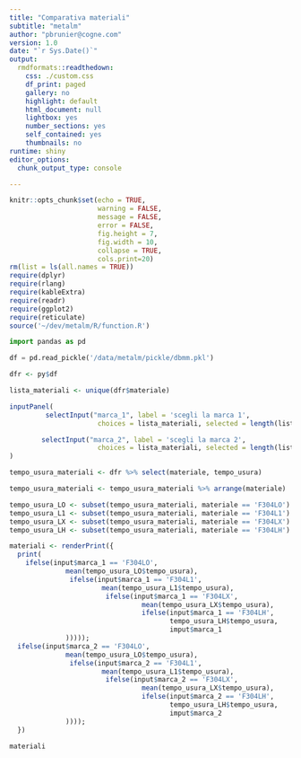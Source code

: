 ```yaml
---
title: "Comparativa materiali"
subtitle: "metalm"
author: "pbrunier@cogne.com"
version: 1.0 
date: "`r Sys.Date()`"
output:
  rmdformats::readthedown:
    css: ./custom.css
    df_print: paged
    gallery: no
    highlight: default
    html_document: null
    lightbox: yes
    number_sections: yes
    self_contained: yes
    thumbnails: no
runtime: shiny
editor_options:
  chunk_output_type: console

---
```


```r
knitr::opts_chunk$set(echo = TRUE,
                      warning = FALSE,
                      message = FALSE,
                      error = FALSE,
                      fig.height = 7,
                      fig.width = 10,
                      collapse = TRUE,
                      cols.print=20)
rm(list = ls(all.names = TRUE))
require(dplyr)
require(rlang)
require(kableExtra)
require(readr)
require(ggplot2)
require(reticulate)
source('~/dev/metalm/R/function.R')
```

```python
import pandas as pd

df = pd.read_pickle('/data/metalm/pickle/dbmm.pkl')

```

```r

dfr <- py$df

lista_materiali <- unique(dfr$materiale)

inputPanel(
         selectInput("marca_1", label = 'scegli la marca 1', 
                      choices = lista_materiali, selected = length(lista_materiali)),

        selectInput("marca_2", label = 'scegli la marca 2', 
                      choices = lista_materiali, selected = length(lista_materiali),multiple = TRUE)
)

```

```r

tempo_usura_materiali <- dfr %>% select(materiale, tempo_usura)

tempo_usura_materiali <- tempo_usura_materiali %>% arrange(materiale)

tempo_usura_LO <- subset(tempo_usura_materiali, materiale == 'F304LO')
tempo_usura_L1 <- subset(tempo_usura_materiali, materiale == 'F304L1')
tempo_usura_LX <- subset(tempo_usura_materiali, materiale == 'F304LX')
tempo_usura_LH <- subset(tempo_usura_materiali, materiale == 'F304LH')

materiali <- renderPrint({
  print(
    ifelse(input$marca_1 == 'F304LO',
              mean(tempo_usura_LO$tempo_usura),
               ifelse(input$marca_1 == 'F304L1',
                       mean(tempo_usura_L1$tempo_usura),
                        ifelse(input$marca_1 == 'F304LX',
                                 mean(tempo_usura_LX$tempo_usura),
                                 ifelse(input$marca_1 == 'F304LH',
                                        tempo_usura_LH$tempo_usura,
                                        imput$marca_1
              )))));
  ifelse(input$marca_2 == 'F304LO',
              mean(tempo_usura_LO$tempo_usura),
               ifelse(input$marca_2 == 'F304L1',
                       mean(tempo_usura_L1$tempo_usura),
                        ifelse(input$marca_2 == 'F304LX',
                                 mean(tempo_usura_LX$tempo_usura),
                                 ifelse(input$marca_2 == 'F304LH',
                                        tempo_usura_LH$tempo_usura,
                                        imput$marca_2
              ))));
  })

materiali

```


